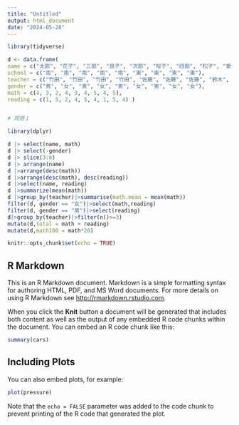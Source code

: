 ---
title: "Untitled"
output: html_document
date: "2024-05-28"
---
```{r}
library(tidyverse)

d <- data.frame(
name = c("太郎", "花子", "三郎", "良子", "次郎", "桜子", "四郎", "松子", "愛子"),
school = c("南", "南", "南", "南", "南", "東", "東", "東", "東"),
teacher = c("竹田", "竹田", "竹田", "竹田", "佐藤", "佐藤", "佐藤", "鈴木", "鈴木"),
gender = c("男", "女", "男", "女", "男", "女", "男", "女", "女"),
math = c(4, 3, 2, 4, 3, 4, 5, 4, 5),
reading = c(1, 5, 2, 4, 5, 4, 1, 5, 4) )


# 問題１

library(dplyr)

d |> select(name, math)
d |> select(-gender)
d |> slice(3:6)
d |> arrange(name)
d |>arrange(desc(math))
d |>arrange(desc(math), desc(reading))
d |>select(name, reading)
d |>summarize(mean(math))
d |>group_by(teacher)|>summarise(math.mean = mean(math))
filter(d, gender == "女")|>select(math,reading)
filter(d, gender == "男")|>select(reading)
d|>group_by(teacher)|>filter(n()>=3)
mutate(d,total = math + reading)
mutate(d,math100 = math*20)
```

```{r setup, include=FALSE}
knitr::opts_chunk$set(echo = TRUE)
```

## R Markdown

This is an R Markdown document. Markdown is a simple formatting syntax for authoring HTML, PDF, and MS Word documents. For more details on using R Markdown see <http://rmarkdown.rstudio.com>.

When you click the **Knit** button a document will be generated that includes both content as well as the output of any embedded R code chunks within the document. You can embed an R code chunk like this:

```{r cars}
summary(cars)
```

## Including Plots

You can also embed plots, for example:

```{r pressure, echo=FALSE}
plot(pressure)
```

Note that the `echo = FALSE` parameter was added to the code chunk to prevent printing of the R code that generated the plot.
